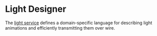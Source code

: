 # Light Designer


The [light service](/services/light) defines a domain-specific language for describing light animations
and efficiently transmitting them over wire.

<LightDesigner />

